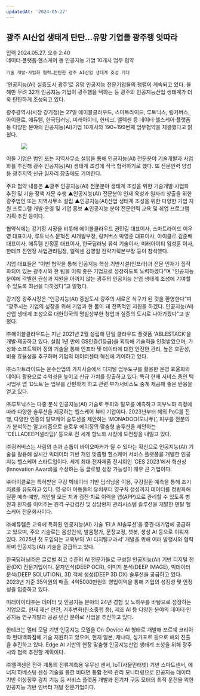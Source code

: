 ```yaml
---
updatedAt: '2024-05-27'
---
```


<h2>광주 AI산업 생태계 탄탄…유망 기업들 광주행 잇따라</h2>
<div style={{ color: '#909090' }}>입력 2024.05.27. 오후 2:40 </div>

<div style={{display: 'flex', margin: '16px 0'}}>
  <div style={{ width: '2px', margin: '16px 16px 16px 0', backgroundColor: 'black' }} />
  <div style={{ fontWeight: 'bold' }}>
    데이터·플랫폼·헬스케어 등 인공지능 기업 10개사 업무 협약

    기술 개발·사업화 협력…탄탄한 광주 AI산업 생태계 조성 기대

  </div>
</div>

‘인공지능(AI) 실증도시 광주’로 유망 인공지능 전문기업들의 행렬이 계속되고 있다. 올해만 무려 32개 인공지능 기업이 광주행을 택하는 등 광주의 인공지능산업 생태계가 더욱 탄탄하게 조성되고 있다.

광주광역시(시장 강기정)는 27일 에이블클라우드, 스마트라이드, 루토닉스, 링커버스, 아이클로, 에듀템, 한국딥러닝, 미래아이티, 한테크, 엘렉센 등 데이터·헬스케어·플랫폼 등 다양한 분야의 인공지능(AI)기업 10개사와 190~199번째 업무협약을 체결했다고 밝혔다.

<figure style={{ display: 'flex', justifyContent: 'center' }}>
  <img src='/images/blog/news_8.png' />
</figure>

이들 기업은 법인 또는 지역사무소 설립을 통해 인공지능(AI) 전문분야 기술개발과 사업화를 추진해 광주 인공지능(AI) 생태계 조성에 적극 협력하기로 했다. 또 전문인력 양성 등 광주지역 신규 일자리 창출에도 기여한다.

주요 협약 내용은 ▲광주 인공지능(AI) 전문분야 생태계 조성을 위한 기술개발·사업화 추진 및 기술·정책 자문 수행 ▲인공지능(AI) 전문분야 인재 육성과 일자리 창출을 위한 광주법인 또는 지역사무소 설립 ▲인공지능(AI)산업 생태계 조성을 위한 다양한 기업 지원 프로그램 개발·운영 및 기업 홍보 ▲인공지능 분야 전문인력 교육 및 취업 프로그램 기획·추진 등이다.

협약식에는 강기정 시장을 비롯해 에이블클라우드 권민길 대표이사, 스마트라이드 이우영 대표이사, 루토닉스 문혁진 AI개발부장, 링커버스 박영준 대표이사, 아이클로 김준배 대표이사, 에듀템 신정훈 대표이사, 한국딥러닝 류석 기술이사, 미래아이티 임성훈 이사, 한테크 진언정 사업관리팀장, 엘렉센 김영일 전략기획본부장 등이 참석했다.

기업 대표들은 “이번 협약을 통해 인공지능 핵심 기반시설(인프라)과 전문 인재가 집적화되어 있는 광주시와 한 팀을 이뤄 좋은 기업으로 성장하도록 노력하겠다”며 “인공지능 분야에 각별한 관심과 지원을 아끼지 않는 광주의 인공지능 산업 생태계 조성에 기여할 수 있도록 최선을 다하겠다”고 말했다.

강기정 광주시장은 “인공지능(AI) 중심도시 광주의 새로운 식구가 된 것을 환영한다”며 “광주시는 기업의 성장을 위해 기업과 한 몸이 돼 전폭적인 지원을 하겠다. 인공지능(AI) 산업 생태계 조성으로 대한민국의 명실상부한 창업과 실증의 도시로 나아가겠다”고 밝혔다.

㈜에이블클라우드는 지난 2021년 2월 설립해 단일 클라우드 플랫폼 ‘ABLESTACK’을 개발·제공하고 있다. 설립 1년 만에 GS인증(1등급)을 획득해 기술력을 인정받았으며, 가상화·소프트웨어 정의 기술을 통해 인프라 및 데이터에 대한 안전한 관리, 높은 호환성, 비용 효율성을 추구하며 기업의 데이터센터 혁신에 기여하고 있다.

㈜스마트라이드는 운수산업의 가치사슬에서 디지털 업무도구를 활용한 운영 효율화와 데이터 활용으로 수익성을 높이고 신규 가치를 창출하고 있다. 특히 현재 서비스 중인 택시업무 앱 ‘D노트’는 업무를 간편하게 하고 관련 부가서비스도 중계 제공해 좋은 반응을 얻고 있다.

㈜루토닉스는 다중 분석 인공지능(AI) 기술로 두피와 탈모를 예측하고 피부노화 측정에 따라 다양한 솔루션을 제공하는 헬스케어 뷰티 기업이다. 2023년부터 해외 PoC를 진행, 다양한 인종의 탈모케어 솔루션을 제안하는 ‘MONADOO(모나두)’, 피부를 전문의가 분석하는 알고리즘으로 슬로우 에이징의 맞춤형 솔루션을 제안하는 ‘CELLADEEP(셀라딥)’ 등으로 전 세계 항노화 시장에 도전장을 내밀고 있다.

㈜링커버스는 사람의 손과 손톱이 바이오마커가 될 수 있다는 확신으로 인공지능(AI) 기술을 활용해 실시간 빅데이터 기반 개인 맞춤형 헬스케어 서비스 플랫폼을 개발한 인공지능 헬스케어 스타트업이다. 세계 최대 전자제품 전시회인 ‘CES 2023’에서 혁신상(Innovation Award)을 수상하는 등 글로벌 성장 가능성이 매우 큰 기업이다.

㈜아이클로는 특허받은 구강 빅데이터 기반 딥러닝을 이용, 구강질환 예측을 통해 조기 치료를 유도하고 있다. 영·유아 아동들의 유치부터 영구치 생성까지 데이터를 정량화해 질환 예측·예방, 개인별 모든 치과 검진·치료 이력을 앱(APP)으로 관리할 수 있도록 병원과 환자를 이어주는 원격 구강검진 및 상담환자 관리시스템 솔루션을 개발한 덴탈 헬스케어 전문회사이다.

㈜에듀템은 교육에 특화된 인공지능(AI) 기술 ‘ELA AI솔루션’을 중견·대기업에 공급하고 있으며, 주요 기술로는 음성인식, 발음평가, 문장교정, 챗봇, 생성 AI 등으로 이뤄져 있다. 2025년 첫 도입되는 교육부의 ‘AI 디지털교과서’ 개발을 위해 여러 발행사와 협력하며 인공지능(AI) 기술을 공급하고 있다.

한국딥러닝㈜은 글로벌 최고 수준의 AI 전문가들로 구성된 인공지능(AI) 기반 디지털 전환(DX) 전문기업이다. 문자인식(DEEP OCR), 이미지 분석(DEEP IMAGE), 빅데이터 분석(DEEP SOLUTION), 3D 객체 생성(DEEP 3D DX) 솔루션을 공급하고 있다. 2023년 기준 35억원의 매출, 4억5000만원의 영업이익을 통해 기업의 성장성 및 안정성을 입증하고 있다.

미래아이티㈜는 데이터 및 인공지능 분야의 24년 경험 및 노하우를 바탕으로 성장하는 기업으로, 현재 재난 안전, 기후변화(탄소중립 등), 제조 AI 등 다양한 분야의 데이터·인공지능 연구개발과 공공·민간 분야로 사업을 추진하고 있다.

한테크는 멀티 모달 기반 인공지능 모델을 On-Device AI 형태로 개발해 포르쉐 코리아와 현대백화점에 기술 지원하고 있으며, 현재 일본, 캐나다, 싱가포르 등으로 해외 진출을 추진하고 있다. Edge AI 기반의 현장 맞춤형 인공지능산업 생태계 조성을 위해 광주시와 협력 추진할 계획이다.

㈜엘렉센은 전력 계통의 전류계측용 유무선 센서, IoT(사물인터넷) 기반 스마트센서, 에너지 하베스팅 센싱 기술을 통한 비대면 통합 전력 관리 모니터링으로 인공지능 데이터 기반 이상징후 감지 기능 등 서비스 플랫폼 개발과 전기차 구동 모터의 최적 운전을 위한 인공지능 기반 인버터 개발 전문기업이다.
